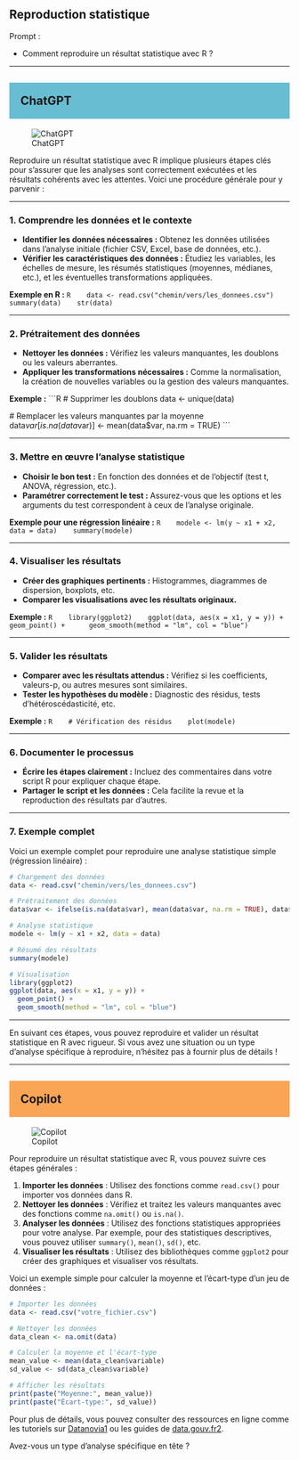 ## Reproduction statistique

::: {.callout-note appearance="simple"}
Prompt : 

* Comment reproduire un résultat statistique avec R ?


:::

----

## ChatGPT {style="background-color: #69bdd2; padding: 20px;"}
![ChatGPT](../img/ChatGPT.PNG)

Reproduire un résultat statistique avec R implique plusieurs étapes clés pour s'assurer que les analyses sont correctement exécutées et les résultats cohérents avec les attentes. Voici une procédure générale pour y parvenir :

---

### 1. **Comprendre les données et le contexte**
   - **Identifier les données nécessaires :** Obtenez les données utilisées dans l'analyse initiale (fichier CSV, Excel, base de données, etc.).
   - **Vérifier les caractéristiques des données :** Étudiez les variables, les échelles de mesure, les résumés statistiques (moyennes, médianes, etc.), et les éventuelles transformations appliquées.

   **Exemple en R :**
   ```R
   data <- read.csv("chemin/vers/les_donnees.csv")
   summary(data)
   str(data)
   ```

---

### 2. **Prétraitement des données**
   - **Nettoyer les données :** Vérifiez les valeurs manquantes, les doublons ou les valeurs aberrantes.
   - **Appliquer les transformations nécessaires :** Comme la normalisation, la création de nouvelles variables ou la gestion des valeurs manquantes.

   **Exemple :**
   ```R
   # Supprimer les doublons
   data <- unique(data)

   # Remplacer les valeurs manquantes par la moyenne
   data$var[is.na(data$var)] <- mean(data$var, na.rm = TRUE)
   ```

---

### 3. **Mettre en œuvre l’analyse statistique**
   - **Choisir le bon test :** En fonction des données et de l'objectif (test t, ANOVA, régression, etc.).
   - **Paramétrer correctement le test :** Assurez-vous que les options et les arguments du test correspondent à ceux de l'analyse originale.

   **Exemple pour une régression linéaire :**
   ```R
   modele <- lm(y ~ x1 + x2, data = data)
   summary(modele)
   ```

---

### 4. **Visualiser les résultats**
   - **Créer des graphiques pertinents :** Histogrammes, diagrammes de dispersion, boxplots, etc.
   - **Comparer les visualisations avec les résultats originaux.**

   **Exemple :**
   ```R
   library(ggplot2)
   ggplot(data, aes(x = x1, y = y)) +
     geom_point() +
     geom_smooth(method = "lm", col = "blue")
   ```

---

### 5. **Valider les résultats**
   - **Comparer avec les résultats attendus :** Vérifiez si les coefficients, valeurs-p, ou autres mesures sont similaires.
   - **Tester les hypothèses du modèle :** Diagnostic des résidus, tests d’hétéroscédasticité, etc.

   **Exemple :**
   ```R
   # Vérification des résidus
   plot(modele)
   ```

---

### 6. **Documenter le processus**
   - **Écrire les étapes clairement :** Incluez des commentaires dans votre script R pour expliquer chaque étape.
   - **Partager le script et les données :** Cela facilite la revue et la reproduction des résultats par d'autres.

---

### 7. **Exemple complet**
Voici un exemple complet pour reproduire une analyse statistique simple (régression linéaire) :
```R
# Chargement des données
data <- read.csv("chemin/vers/les_donnees.csv")

# Prétraitement des données
data$var <- ifelse(is.na(data$var), mean(data$var, na.rm = TRUE), data$var)

# Analyse statistique
modele <- lm(y ~ x1 + x2, data = data)

# Résumé des résultats
summary(modele)

# Visualisation
library(ggplot2)
ggplot(data, aes(x = x1, y = y)) +
  geom_point() +
  geom_smooth(method = "lm", col = "blue")
```

---

En suivant ces étapes, vous pouvez reproduire et valider un résultat statistique en R avec rigueur. Si vous avez une situation ou un type d'analyse spécifique à reproduire, n'hésitez pas à fournir plus de détails !

----

## Copilot {style="background-color: #faa555; padding: 20px;"}
![Copilot](../img/copilot.PNG)

Pour reproduire un résultat statistique avec R, vous pouvez suivre ces étapes générales :

1. **Importer les données** : Utilisez des fonctions comme `read.csv()` pour importer vos données dans R.
2. **Nettoyer les données** : Vérifiez et traitez les valeurs manquantes avec des fonctions comme `na.omit()` ou `is.na()`.
3. **Analyser les données** : Utilisez des fonctions statistiques appropriées pour votre analyse. Par exemple, pour des statistiques descriptives, vous pouvez utiliser `summary()`, `mean()`, `sd()`, etc.
4. **Visualiser les résultats** : Utilisez des bibliothèques comme `ggplot2` pour créer des graphiques et visualiser vos résultats.

Voici un exemple simple pour calculer la moyenne et l'écart-type d'un jeu de données :

```r
# Importer les données
data <- read.csv("votre_fichier.csv")

# Nettoyer les données
data_clean <- na.omit(data)

# Calculer la moyenne et l'écart-type
mean_value <- mean(data_clean$variable)
sd_value <- sd(data_clean$variable)

# Afficher les résultats
print(paste("Moyenne:", mean_value))
print(paste("Écart-type:", sd_value))
```

Pour plus de détails, vous pouvez consulter des ressources en ligne comme les tutoriels sur [Datanovia](https://www.datanovia.com/en/fr/lessons/comment-faire-un-test-t-dans-r-calculs-et-rapports/)[1](https://www.datanovia.com/en/fr/lessons/comment-faire-un-test-t-dans-r-calculs-et-rapports/) ou les guides de [data.gouv.fr](https://guides.data.gouv.fr/reutiliser-des-donnees/guide-traitement-et-analyse-de-donnees/analyser-des-donnees/analyser-des-donnees-avec-r)[2](https://guides.data.gouv.fr/reutiliser-des-donnees/guide-traitement-et-analyse-de-donnees/analyser-des-donnees/analyser-des-donnees-avec-r).

Avez-vous un type d'analyse spécifique en tête ?